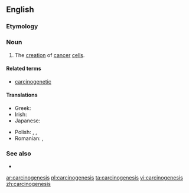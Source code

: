 ==English==

===Etymology===
{{confix|carcino|genesis|lang=en}}

===Noun===
{{en-noun|~|carcinogeneses}}

# {{label|en|oncology}} The [[creation]] of [[cancer]] [[cell]]s.

====Related terms====
* [[carcinogenetic]]

====Translations====
{{trans-top|the creation of cancer cells}}
* Greek: {{t+|el|καρκινογένεση|f}}
* Irish: {{t|ga|carcanaigineas|m}}
* Japanese: {{t|ja|発癌|tr=はつがん, hatsugan}}
{{trans-mid}}
* Polish: {{t|pl|karcynogeneza}}, {{t|pl|kancerogeneza}}, {{t|pl|karcinogeneza|f}}
* Romanian: {{t+|ro|carcinogeneză|f}}, {{t+|ro|cancerogeneză|f}}
{{trans-bottom}}

===See also===
* {{pedia}}

[[ar:carcinogenesis]]
[[pl:carcinogenesis]]
[[ta:carcinogenesis]]
[[vi:carcinogenesis]]
[[zh:carcinogenesis]]